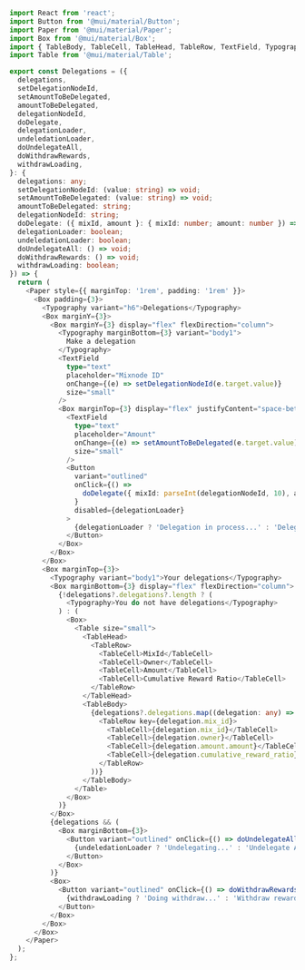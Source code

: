 ```ts copy filename="FormattedWalletDelegationsCode.tsx"
import React from 'react';
import Button from '@mui/material/Button';
import Paper from '@mui/material/Paper';
import Box from '@mui/material/Box';
import { TableBody, TableCell, TableHead, TableRow, TextField, Typography } from '@mui/material';
import Table from '@mui/material/Table';

export const Delegations = ({
  delegations,
  setDelegationNodeId,
  setAmountToBeDelegated,
  amountToBeDelegated,
  delegationNodeId,
  doDelegate,
  delegationLoader,
  undeledationLoader,
  doUndelegateAll,
  doWithdrawRewards,
  withdrawLoading,
}: {
  delegations: any;
  setDelegationNodeId: (value: string) => void;
  setAmountToBeDelegated: (value: string) => void;
  amountToBeDelegated: string;
  delegationNodeId: string;
  doDelegate: ({ mixId, amount }: { mixId: number; amount: number }) => void;
  delegationLoader: boolean;
  undeledationLoader: boolean;
  doUndelegateAll: () => void;
  doWithdrawRewards: () => void;
  withdrawLoading: boolean;
}) => {
  return (
    <Paper style={{ marginTop: '1rem', padding: '1rem' }}>
      <Box padding={3}>
        <Typography variant="h6">Delegations</Typography>
        <Box marginY={3}>
          <Box marginY={3} display="flex" flexDirection="column">
            <Typography marginBottom={3} variant="body1">
              Make a delegation
            </Typography>
            <TextField
              type="text"
              placeholder="Mixnode ID"
              onChange={(e) => setDelegationNodeId(e.target.value)}
              size="small"
            />
            <Box marginTop={3} display="flex" justifyContent="space-between">
              <TextField
                type="text"
                placeholder="Amount"
                onChange={(e) => setAmountToBeDelegated(e.target.value)}
                size="small"
              />
              <Button
                variant="outlined"
                onClick={() =>
                  doDelegate({ mixId: parseInt(delegationNodeId, 10), amount: parseInt(amountToBeDelegated, 10) })
                }
                disabled={delegationLoader}
              >
                {delegationLoader ? 'Delegation in process...' : 'Delegate'}
              </Button>
            </Box>
          </Box>
        </Box>
        <Box marginTop={3}>
          <Typography variant="body1">Your delegations</Typography>
          <Box marginBottom={3} display="flex" flexDirection="column">
            {!delegations?.delegations?.length ? (
              <Typography>You do not have delegations</Typography>
            ) : (
              <Box>
                <Table size="small">
                  <TableHead>
                    <TableRow>
                      <TableCell>MixId</TableCell>
                      <TableCell>Owner</TableCell>
                      <TableCell>Amount</TableCell>
                      <TableCell>Cumulative Reward Ratio</TableCell>
                    </TableRow>
                  </TableHead>
                  <TableBody>
                    {delegations?.delegations.map((delegation: any) => (
                      <TableRow key={delegation.mix_id}>
                        <TableCell>{delegation.mix_id}</TableCell>
                        <TableCell>{delegation.owner}</TableCell>
                        <TableCell>{delegation.amount.amount}</TableCell>
                        <TableCell>{delegation.cumulative_reward_ratio}</TableCell>
                      </TableRow>
                    ))}
                  </TableBody>
                </Table>
              </Box>
            )}
          </Box>
          {delegations && (
            <Box marginBottom={3}>
              <Button variant="outlined" onClick={() => doUndelegateAll()} disabled={undeledationLoader}>
                {undeledationLoader ? 'Undelegating...' : 'Undelegate All'}
              </Button>
            </Box>
          )}
          <Box>
            <Button variant="outlined" onClick={() => doWithdrawRewards()} disabled={withdrawLoading}>
              {withdrawLoading ? 'Doing withdraw...' : 'Withdraw rewards'}
            </Button>
          </Box>
        </Box>
      </Box>
    </Paper>
  );
};

```